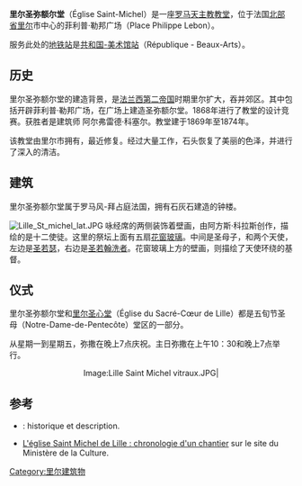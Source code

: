{{Infobox religious building
| building_name    =里尔圣弥额尔堂 
| image          = Lille eglise Saint Michel.jpg
| native_name       = Église Saint-Michel
| location       = [[里尔|里尔]]
| country        = 法国
| province    = [[北部省_(法国)|北部省]]
| religious_affiliation  = [[罗马天主教|罗马天主教]]
| year_completed      = 1874
| architect     = 阿尔弗雷德·科塞尔
| architecture_style  = 罗马风-拜占庭
}}
'''里尔圣弥额尔堂'''（Église Saint-Michel）是一座[[罗马天主教|罗马天主教]][[教堂|教堂]]，位于法国[[北部省_(法国)|北部省]][[里尔|里尔]]市中心的菲利普·勒邦广场（Place Philippe Lebon）。

服务此处的[[地铁站|地铁站]]是[[共和国-美术馆站|共和国-美术馆站]]（République - Beaux-Arts）。

==历史==
里尔圣弥额尔堂的建造背景，是[[法兰西第二帝国|法兰西第二帝国]]时期里尔扩大，吞并郊区。其中包括开辟菲利普·勒邦广场，在广场上建造圣弥额尔堂。1868年进行了教堂的设计竞赛。获胜者是建筑师 阿尔弗雷德·科塞尔。教堂建于1869年至1874年。

该教堂由里尔市拥有，最近修复。经过大量工作，石头恢复了美丽的色泽，并进行了深入的清洁。

==建筑==
里尔圣弥额尔堂属于罗马风-拜占庭法国，拥有石灰石建造的钟楼。

[[Image:Lille_St_michel_lat.JPG|thumb]]
咏经席的两侧装饰着壁画，由阿方斯·科拉斯创作，描绘的是十二使徒。这里的祭坛上面有五扇[[花窗玻璃|花窗玻璃]]。中间是圣母子，和两个天使，左边是[[圣若瑟|圣若瑟]]，右边是[[圣若翰洗者|圣若翰洗者]]。花窗玻璃上方的壁画，则描绘了天使环绕的基督。

== 仪式==
里尔圣弥额尔堂和[[里尔圣心堂|里尔圣心堂]]（Église du Sacré-Cœur de Lille）都是五旬节圣母（Notre-Dame-de-Pentecôte）堂区的一部分。

从星期一到星期五，弥撒在晚上7点庆祝。主日弥撒在上午10：30和晚上7点举行。

<center>
<gallery>
Image:Lille Saint Michel vitraux.JPG|
</gallery>
</center>

== 参考 ==
* {{Mérimée|IA59002719}} : historique et description.
* [https://journals.openedition.org/insitu/3962 L'église Saint Michel de Lille : chronologie d'un chantier] {{Wayback|url=https://journals.openedition.org/insitu/3962 |date=20201124021147 }} sur le site du Ministère de la Culture.
<references />
[[Category:里尔建筑物|Category:里尔建筑物]]
